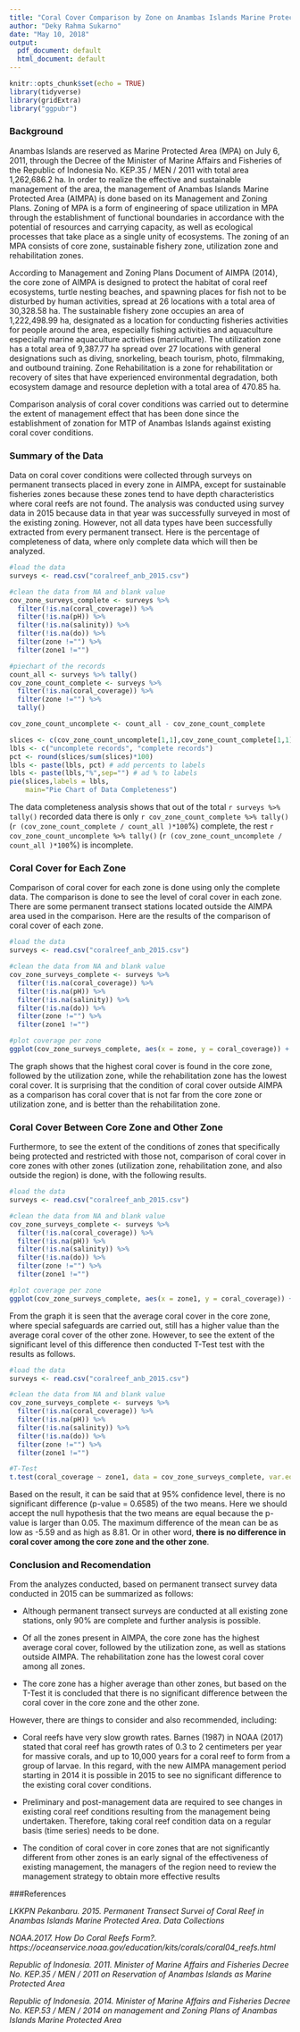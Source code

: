 ```yaml
---
title: "Coral Cover Comparison by Zone on Anambas Islands Marine Protected Area"
author: "Deky Rahma Sukarno"
date: "May 10, 2018"
output:
  pdf_document: default
  html_document: default
---
```


```r
knitr::opts_chunk$set(echo = TRUE)
library(tidyverse)
library(gridExtra)
library("ggpubr")
```

### Background
Anambas Islands are reserved as Marine Protected Area (MPA) on July 6, 2011, through the Decree of the Minister of Marine Affairs and Fisheries of the Republic of Indonesia No. KEP.35 / MEN / 2011 with total area 1,262,686.2 ha. In order to realize the effective and sustainable management of the area, the management of Anambas Islands Marine Protected Area (AIMPA) is done based on its Management and Zoning Plans. Zoning of MPA is a form of engineering of space utilization in MPA through the establishment of functional boundaries in accordance with the potential of resources and carrying capacity, as well as ecological processes that take place as a single unity of ecosystems.  The zoning of an MPA consists of core zone, sustainable fishery zone, utilization zone and rehabilitation zones.

According to Management and Zoning Plans Document of AIMPA (2014), the core zone of AIMPA is designed to protect the habitat of coral reef ecosystems, turtle nesting beaches, and spawning places for fish not to be disturbed by human activities, spread at 26 locations with a total area of 30,328.58 ha. The sustainable fishery zone occupies an area of 1,222,498.99 ha, designated as a location for conducting fisheries activities for people around the area, especially fishing activities and aquaculture especially marine aquaculture activities (mariculture). The utilization zone has a total area of 9,387.77 ha spread over 27 locations with general designations such as diving, snorkeling, beach tourism, photo, filmmaking, and outbound training. Zone Rehabilitation is a zone for rehabilitation or recovery of sites that have experienced environmental degradation, both ecosystem damage and resource depletion with a total area of 470.85 ha.

Comparison analysis of coral cover conditions was carried out to determine the extent of management effect that has been done since the establishment of zonation for MTP of Anambas Islands against existing coral cover conditions.

### Summary of the Data
Data on coral cover conditions were collected through surveys on permanent transects placed in every zone in AIMPA, except for sustainable fisheries zones because these zones tend to have depth characteristics where coral reefs are not found. The analysis was conducted using survey data in 2015 because data in that year was successfully surveyed in most of the existing zoning. However, not all data types have been successfully extracted from every permanent transect. Here is the percentage of completeness of data, where only complete data which will then be analyzed.

```r
#load the data
surveys <- read.csv("coralreef_anb_2015.csv")

#clean the data from NA and blank value
cov_zone_surveys_complete <- surveys %>%
  filter(!is.na(coral_coverage)) %>%
  filter(!is.na(pH)) %>%
  filter(!is.na(salinity)) %>%
  filter(!is.na(do)) %>%
  filter(zone !="") %>%
  filter(zone1 !="")

#piechart of the records
count_all <- surveys %>% tally()
cov_zone_count_complete <- surveys %>%
  filter(!is.na(coral_coverage)) %>%
  filter(zone !="") %>%
  tally()

cov_zone_count_uncomplete <- count_all - cov_zone_count_complete

slices <- c(cov_zone_count_uncomplete[1,1],cov_zone_count_complete[1,1])
lbls <- c("uncomplete records", "complete records")
pct <- round(slices/sum(slices)*100)
lbls <- paste(lbls, pct) # add percents to labels 
lbls <- paste(lbls,"%",sep="") # ad % to labels 
pie(slices,labels = lbls,
    main="Pie Chart of Data Completeness")
```

The data completeness analysis shows that out of the total `r surveys %>% tally()` recorded data there is only `r cov_zone_count_complete %>% tally()` (`r (cov_zone_count_complete / count_all )*100`%) complete, the rest `r cov_zone_count_uncomplete %>% tally()` (`r (cov_zone_count_uncomplete / count_all )*100 `%) is incomplete.

### Coral Cover for Each Zone
Comparison of coral cover for each zone is done using only the complete data. The comparison is done to see the level of coral cover in each zone. There are some permanent transect stations located outside the AIMPA area used in the comparison. Here are the results of the comparison of coral cover of each zone.

```r
#load the data
surveys <- read.csv("coralreef_anb_2015.csv")

#clean the data from NA and blank value
cov_zone_surveys_complete <- surveys %>%
  filter(!is.na(coral_coverage)) %>%
  filter(!is.na(pH)) %>%
  filter(!is.na(salinity)) %>%
  filter(!is.na(do)) %>%
  filter(zone !="") %>%
  filter(zone1 !="")

#plot coverage per zone
ggplot(cov_zone_surveys_complete, aes(x = zone, y = coral_coverage)) + geom_boxplot()+xlab("Zone")

```

The graph shows that the highest coral cover is found in the core zone, followed by the utilization zone, while the rehabilitation zone has the lowest coral cover. It is surprising that the condition of coral cover outside AIMPA as a comparison has coral cover that is not far from the core zone or utilization zone, and is better than the rehabilitation zone.

### Coral Cover Between Core Zone and Other Zone
Furthermore, to see the extent of the conditions of zones that specifically being protected and restricted with those not, comparison of coral cover in core zones with other zones (utilization zone, rehabilitation zone, and also outside the region) is done, with the following results.

```r
#load the data
surveys <- read.csv("coralreef_anb_2015.csv")

#clean the data from NA and blank value
cov_zone_surveys_complete <- surveys %>%
  filter(!is.na(coral_coverage)) %>%
  filter(!is.na(pH)) %>%
  filter(!is.na(salinity)) %>%
  filter(!is.na(do)) %>%
  filter(zone !="") %>%
  filter(zone1 !="")

#plot coverage per zone
ggplot(cov_zone_surveys_complete, aes(x = zone1, y = coral_coverage)) + geom_boxplot()+xlab("Zone")

```

From the graph it is seen that the average coral cover in the core zone, where special safeguards are carried out, still has a higher value than the average coral cover of the other zone. However, to see the extent of the significant level of this difference then conducted T-Test test with the results as follows.

```r
#load the data
surveys <- read.csv("coralreef_anb_2015.csv")

#clean the data from NA and blank value
cov_zone_surveys_complete <- surveys %>%
  filter(!is.na(coral_coverage)) %>%
  filter(!is.na(pH)) %>%
  filter(!is.na(salinity)) %>%
  filter(!is.na(do)) %>%
  filter(zone !="") %>%
  filter(zone1 !="")

#T-Test
t.test(coral_coverage ~ zone1, data = cov_zone_surveys_complete, var.equal = FALSE)
```

Based on the result, it can be said that at 95% confidence level, there is no significant difference (p-value = 0.6585) of the two means. Here we should accept the null hypothesis that the two means are equal because the p-value is larger than 0.05. The maximum difference of the mean can be as low as -5.59 and as high as 8.81. Or in other word, **there is no difference in coral cover among the core zone and the other zone**.

### Conclusion and Recomendation
From the analyzes conducted, based on permanent transect survey data conducted in 2015 can be summarized as follows:

+ Although permanent transect surveys are conducted at all existing zone stations, only 90% are complete and further analysis is possible.

+ Of all the zones present in AIMPA, the core zone has the highest average coral cover, followed by the utilization zone, as well as stations outside AIMPA. The rehabilitation zone has the lowest coral cover among all zones.

+ The core zone has a higher average than other zones, but based on the T-Test it is concluded that there is no significant difference between the coral cover in the core zone and the other zone.

However, there are things to consider and also recommended, including:

+ Coral reefs have very slow growth rates. Barnes (1987) in NOAA (2017) stated that coral reef has growth rates of 0.3 to 2 centimeters per year for massive corals, and up to 10,000 years for a coral reef to form from a group of larvae. In this regard, with the new AIMPA management period starting in 2014 it is possible in 2015 to see no significant difference to the existing coral cover conditions.

+ Preliminary and post-management data are required to see changes in existing coral reef conditions resulting from the management being undertaken. Therefore, taking coral reef condition data on a regular basis (time series) needs to be done.

+ The condition of coral cover in core zones that are not significantly different from other zones is an early signal of the effectiveness of existing management, the managers of the region need to review the management strategy to obtain more effective results

###References

*LKKPN Pekanbaru. 2015. Permanent Transect Survei of Coral Reef in Anambas Islands Marine Protected Area. Data Collections*

*NOAA.2017. How Do Coral Reefs Form?. https://oceanservice.noaa.gov/education/kits/corals/coral04_reefs.html*

*Republic of Indonesia. 2011. Minister of Marine Affairs and Fisheries Decree No. KEP.35 / MEN / 2011 on Reservation of Anambas Islands as Marine Protected Area*

*Republic of Indonesia. 2014. Minister of Marine Affairs and Fisheries Decree No. KEP.53 / MEN / 2014 on management and Zoning Plans of Anambas Islands Marine Protected Area*















